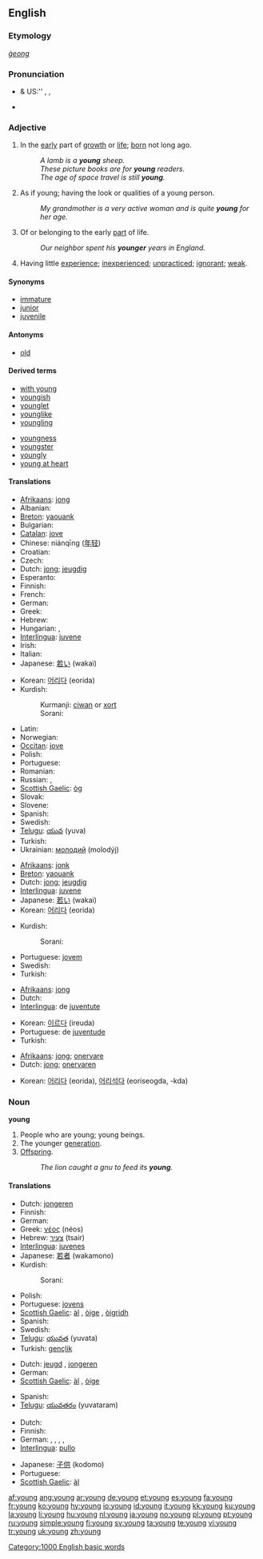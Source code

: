 {{wikipedia}}
{{also|Young}}
==English==

{{rank|get|eyes|hand|152|young|place|give|ever}}

===Etymology===
{{OE.}} ''[[ġeong]]''

===Pronunciation===
* {{a|RP}} & US:'' {{enPR|yŭng}}, {{IPA|/jʌŋ/}}, {{SAMPA|/jVN/}}
* {{audio|en-us-young.ogg|Audio (US)}}

===Adjective===
{{en-adj|younger|youngest}}

# In the [[early]] part of [[growth]] or [[life]]; [[born]] not long ago.
#: ''A lamb is a '''young''' sheep.''
#: ''These picture books are for '''young''' readers.''
#: ''The age of space travel is still '''young'''.''
# As if young; having the look or qualities of a young person.
#: ''My grandmother is a very active woman and is quite '''young''' for her age.''
# Of or belonging to the early [[part]] of life.
#: ''Our neighbor spent his '''younger''' years in England.''
# Having little [[experience]]; [[inexperienced]]; [[unpracticed]]; [[ignorant]]; [[weak]].

====Synonyms====
* [[immature]]
* [[junior]]
* [[juvenile]]

====Antonyms====
* [[old]]

====Derived terms====
{{top2}}
* [[with young]]
* [[youngish]]
* [[younglet]]
* [[younglike]]
* [[youngling]]
{{mid2}}
* [[youngness]]
* [[youngster]]
* [[youngly]]
* [[young at heart]]
{{bottom2}}

====Translations====
{{trans-top|in the early part of life or growth}}
* [[Afrikaans]]: [[jong]]
* Albanian: {{t-|sq|ri|xs=Albanian}}
* [[Breton]]: [[yaouank]]
* Bulgarian: {{t+|bg|млад|tr=mlad|sc=Cyrl}}
* [[Catalan]]: [[jove]]
* Chinese: niánqīng ([[年轻]])
* Croatian: {{t-|hr|mlad}}
* Czech: {{t+|cs|mladý|m}}
* Dutch: [[jong]]; [[jeugdig]]
* Esperanto: {{t-|eo|juna|xs=Esperanto}}
* Finnish: {{t+|fi|nuori}}
* French: {{t+|fr|jeune|m|f}}
* German: {{t+|de|jung}}
* Greek: {{t+|el|νεαρός|tr=nearós|sc=Grek}}
* Hebrew: {{t+|he|צעיר|alt=צָעִיר|tr=tsa'ir|sc=Hebr}}
* Hungarian: {{t+|hu|fiatal}}, {{t+|hu|ifjú}}
* [[Interlingua]]: [[juvene]]
* Irish: {{t-|ga|óg|xs=Irish}}
* Italian: {{t+|it|giovane}}
* Japanese: [[若い]] (wakai)
{{trans-mid}}
* Korean: [[어리다]] (eorida)
* Kurdish:
*: Kurmanji: [[ciwan]] or [[xort]]
*: Sorani: {{t-|ku|گه‌نج|tr=genc|sc=KUchar}}
* Latin: {{t+|la|iuvenis|m|f}}
* Norwegian: {{t+|no|ung}}
* [[Occitan]]: [[jove]]
* Polish: {{t+|pl|młody}}
* Portuguese: {{t+|pt|jovem}}
* Romanian: {{t-|ro|tânăr}}
* Russian: {{t+|ru|молодой|tr=molodój|sc=Cyrl}}, {{t+|ru|юный|tr=júnyj|sc=Cyrl}}
* [[Scottish Gaelic]]: [[òg]]
* Slovak: {{t-|sk|mladý}}
* Slovene: {{t+|sl|mlad}}
* Spanish: {{t+|es|joven}}
* Swedish: {{t+|sv|ung}}
* [[Telugu]]: [[యువ]] (yuva)
* Turkish: {{t+|tr|genç}}
* Ukrainian: [[молодий]] (molodýj) {{m}}
{{trans-bottom}}

{{trans-top|as if young}}
* [[Afrikaans]]: [[jonk]]
* [[Breton]]: [[yaouank]]
* Dutch: [[jong]]; [[jeugdig]]
* [[Interlingua]]: [[juvene]]
* Japanese: [[若い]] (wakai)
* Korean: [[어리다]] (eorida)
{{trans-mid}}
* Kurdish:
*: Sorani: {{t-|ku|گه‌نج|tr=genc|sc=KUchar}}
* Portuguese: [[jovem]]
* Swedish: {{t+|sv|ung}}
* Turkish: {{t+|tr|genç}}
{{trans-bottom}}

{{trans-top|belonging in the early part of life}}
* [[Afrikaans]]: [[jong]]
* Dutch: {{t+|nl|jong}}
* [[Interlingua]]: de [[juventute]]
{{trans-mid}}
* Korean: [[이르다]] (ireuda)
* Portuguese: de [[juventude]]
* Turkish: {{t+|tr|gençlik}}
{{trans-bottom}}

{{trans-top|having little experience}}
* [[Afrikaans]]: [[jong]]; [[onervare]]
* Dutch: [[jong]]; [[onervaren]]
{{trans-mid}}
* Korean: [[어리다]] (eorida), [[어리석다]] (eoriseogda, -kda)
{{trans-bottom}}

===Noun===
'''young''' {{p}}

# People who are young; young beings.
# The younger [[generation]].
# [[offspring|Offspring]].
#: ''The lion caught a gnu to feed its '''young'''.''

====Translations====
{{trans-top|people who are young}}
* Dutch: [[jongeren]] {{m|p}}
* Finnish: {{t+|fi|nuoriso}}
* German: {{t+|de|Jugend|f}}
* Greek: [[νέος]] (néos)
* Hebrew: [[צעיר]] (tsair)
* [[Interlingua]]: [[juvenes]]
* Japanese: [[若者]] (wakamono)
* Kurdish:
*: Sorani: {{t-|ku|گه‌نج|tr=ganj|sc=KUchar}}
{{trans-mid}}
* Polish: {{t+|pl|młodzież|f}}
* Portuguese: [[jovens]]
* [[Scottish Gaelic]]: [[àl]] {{m}}, [[òige]] {{f}}, [[òigridh]] {{f}}
* Spanish: {{t-|es|jóvenes}}
* Swedish: {{t+|sv|unge}}
* [[Telugu]]: [[యువత]] (yuvata)
* Turkish: [[gençlik]]
{{trans-bottom}}

{{trans-top|the younger generation}}
* Dutch: [[jeugd]] {{m}}, [[jongeren]] {{m|p}}
* German: {{t+|de|Jugend|f}}
* [[Scottish Gaelic]]: [[àl]] {{m}}, [[òige]] {{f}}
{{trans-mid}}
* Spanish: {{t+|es|juventud|f}}
* [[Telugu]]: [[యువతరం]] (yuvataram)
{{trans-bottom}}

{{trans-top|offspring}}
* Dutch: {{t+|nl|jongen|p}}
* Finnish: {{t-|fi|poikaset}}
* German: {{t+|de|Nachkomme|m}}, {{t+|de|Nachwuchs|m}}, {{t-|de|Brut|f}}, {{t+|de|Abkömmling|m}}, {{t+|de|Junge|n}}
* [[Interlingua]]: [[pullo]]
{{trans-mid}}
* Japanese: [[子供]] (kodomo)
* Portuguese: {{t+|pt|filhote}}
* [[Scottish Gaelic]]: [[àl]] {{m}}
{{trans-bottom}}

[[Category:1000 English basic words]]

[[af:young]]
[[ang:young]]
[[ar:young]]
[[de:young]]
[[et:young]]
[[es:young]]
[[fa:young]]
[[fr:young]]
[[ko:young]]
[[hy:young]]
[[io:young]]
[[id:young]]
[[it:young]]
[[kk:young]]
[[ku:young]]
[[la:young]]
[[li:young]]
[[hu:young]]
[[nl:young]]
[[ja:young]]
[[no:young]]
[[pl:young]]
[[pt:young]]
[[ru:young]]
[[simple:young]]
[[fi:young]]
[[sv:young]]
[[ta:young]]
[[te:young]]
[[vi:young]]
[[tr:young]]
[[uk:young]]
[[zh:young]]